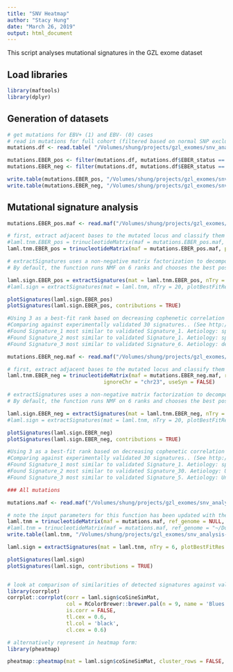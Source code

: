 ```yaml
---
title: "SNV Heatmap"
author: "Stacy Hung"
date: "March 26, 2019"
output: html_document
---
```

  
This script analyses mutational signatures in the GZL exome dataset
  

## Load libraries

```r
library(maftools)
library(dplyr)
```

## Generation of datasets

```r

# get mutations for EBV+ (1) and EBV- (0) cases
# read in mutations for full cohort (filtered based on normal SNP exclusion, failures removed, UTR mutations omitted)
mutations.df <- read.table( "/Volumes/shung/projects/gzl_exomes/snv_analysis-20181127/snv_indel_datasets/maf/gzl_exomes-snvs_indels.eber_status.maf", sep = "\t", header = TRUE, fill = TRUE)

mutations.EBER_pos <- filter(mutations.df, mutations.df$EBER_status == 1)
mutations.EBER_neg <- filter(mutations.df, mutations.df$EBER_status == 0)

write.table(mutations.EBER_pos, "/Volumes/shung/projects/gzl_exomes/snv_analysis-20181127/snv_indel_datasets/maf/gzl_exomes-snvs_indels.oncoplot.genes.ordered.EBER_pos.maf", sep = "\t", quote = FALSE, row.names = FALSE)
write.table(mutations.EBER_neg, "/Volumes/shung/projects/gzl_exomes/snv_analysis-20181127/snv_indel_datasets/maf/gzl_exomes-snvs_indels.oncoplot.genes.ordered.EBER_neg.maf", sep = "\t", quote = FALSE, row.names = FALSE)
```


## Mutational signature analysis

```r
mutations.EBER_pos.maf <- read.maf("/Volumes/shung/projects/gzl_exomes/snv_analysis-20181127/snv_indel_datasets/maf/gzl_exomes-snvs_indels.oncoplot.genes.ordered.EBER_pos.maf")

# first, extract adjacent bases to the mutated locus and classify them into 96 subsitution classes
#laml.tnm.EBER_pos = trinucleotideMatrix(maf = mutations.EBER_pos.maf, ref_genome = "~/Documents/references/GRCh37-lite.fa", ignoreChr = "chr23", useSyn = FALSE)
laml.tnm.EBER_pos = trinucleotideMatrix(maf = mutations.EBER_pos.maf, prefix = 'chr', ref_genome = "BSgenome.Hsapiens.UCSC.hg19", ignoreChr = "chr23", useSyn = FALSE)

# extractSignatures uses a non-negative matrix factorization to decompose m samples x 96 matrix into r signatures.
# By default, the function runs NMF on 6 ranks and chooses the best possible value based on maximum cophenetic-correlation coefficients (can also specify r).  Once decomposed, signatures are compared against known signatures derived from Alexandrov et al., and cosine similarity is calculated to identify the best match.

laml.sign.EBER_pos = extractSignatures(mat = laml.tnm.EBER_pos, nTry = 6, plotBestFitRes = FALSE)
#laml.sign = extractSignatures(mat = laml.tnm, nTry = 20, plotBestFitRes = FALSE)

plotSignatures(laml.sign.EBER_pos)
plotSignatures(laml.sign.EBER_pos, contributions = TRUE)

#Using 3 as a best-fit rank based on decreasing cophenetic correlation coefficient.
#Comparing against experimentally validated 30 signatures.. (See http://cancer.sanger.ac.uk/cosmic/signatures for details.)
#Found Signature_1 most similar to validated Signature_1. Aetiology: spontaneous deamination of 5-methylcytosine [cosine-similarity: 0.782] 
#Found Signature_2 most similar to validated Signature_1. Aetiology: spontaneous deamination of 5-methylcytosine [cosine-similarity: 0.676] 
#Found Signature_3 most similar to validated Signature_6. Aetiology: defective DNA mismatch repair [cosine-similarity: 0.789] 

mutations.EBER_neg.maf <- read.maf("/Volumes/shung/projects/gzl_exomes/snv_analysis-20181127/snv_indel_datasets/maf/gzl_exomes-snvs_indels.oncoplot.genes.ordered.EBER_neg.maf")

# first, extract adjacent bases to the mutated locus and classify them into 96 subsitution classes
laml.tnm.EBER_neg = trinucleotideMatrix(maf = mutations.EBER_neg.maf, ref_genome = "~/Documents/references/GRCh37-lite.fa",
                               ignoreChr = "chr23", useSyn = FALSE)

# extractSignatures uses a non-negative matrix factorization to decompose m samples x 96 matrix into r signatures.
# By default, the function runs NMF on 6 ranks and chooses the best possible value based on maximum cophenetic-correlation coefficients (can also specify r).  Once decomposed, signatures are compared against known signatures derived from Alexandrov et al., and cosine similarity is calculated to identify the best match.

laml.sign.EBER_neg = extractSignatures(mat = laml.tnm.EBER_neg, nTry = 6, plotBestFitRes = TRUE)
#laml.sign = extractSignatures(mat = laml.tnm, nTry = 20, plotBestFitRes = FALSE)

plotSignatures(laml.sign.EBER_neg)
plotSignatures(laml.sign.EBER_neg, contributions = TRUE)

#Using 3 as a best-fit rank based on decreasing cophenetic correlation coefficient.
#Comparing against experimentally validated 30 signatures.. (See http://cancer.sanger.ac.uk/cosmic/signatures for details.)
#Found Signature_1 most similar to validated Signature_1. Aetiology: spontaneous deamination of 5-methylcytosine [cosine-similarity: 0.926] 
#Found Signature_2 most similar to validated Signature_30. Aetiology: Unknown [cosine-similarity: 0.699] 
#Found Signature_3 most similar to validated Signature_5. Aetiology: Unknown [cosine-similarity: 0.669] 

### All mutations

mutations.maf <- read.maf("/Volumes/shung/projects/gzl_exomes/snv_analysis-20181127/snv_indel_datasets/maf/gzl_exomes-snvs_indels.eber_status.maf")

# note the input parameters for this function has been updated with the lastest version of maftools
laml.tnm = trinucleotideMatrix(maf = mutations.maf, ref_genome = NULL, prefix = "chr", ignoreChr = "chr23", useSyn = FALSE)
#laml.tnm = trinucleotideMatrix(maf = mutations.maf, ref_genome = "~/Documents/references/GRCh37-lite.fa", ignoreChr = "chr23", useSyn = FALSE)
write.table(laml.tnm, "/Volumes/shung/projects/gzl_exomes/snv_analysis-20181127/signature_analysis/all_mutations-signatures.txt", quote = FALSE)

laml.sign = extractSignatures(mat = laml.tnm, nTry = 6, plotBestFitRes = FALSE)

plotSignatures(laml.sign)
plotSignatures(laml.sign, contributions = TRUE)


# look at comparison of similarities of detected signatures against validated signatures
library(corrplot)
corrplot::corrplot(corr = laml.sign$coSineSimMat, 
                   col = RColorBrewer::brewer.pal(n = 9, name = 'Blues'),
                   is.corr = FALSE, 
                   tl.cex = 0.6, 
                   tl.col = 'black', 
                   cl.cex = 0.6)

# alternatively represent in heatmap form:
library(pheatmap)

pheatmap::pheatmap(mat = laml.sign$coSineSimMat, cluster_rows = FALSE, main = "cosine similarity against validated signatures")
```
